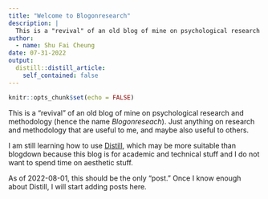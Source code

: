 ```yaml
---
title: "Welcome to Blogonresearch"
description: |
  This is a "revival" of an old blog of mine on psychological research and methodology.
author:
  - name: Shu Fai Cheung
date: 07-31-2022
output:
  distill::distill_article:
    self_contained: false
---
```


```r
knitr::opts_chunk$set(echo = FALSE)
```

This is a "revival" of an old blog of mine on psychological research and methodology
 (hence the name *Blogonreseach*). Just anything on research and methodology
 that are useful to me, and maybe also useful to others.

I am still learning how to use [Distill](https://rstudio.github.io/distill/),
which may be more suitable than
blogdown because this blog is
for academic and technical stuff and I do not want to spend time
on aesthetic stuff.

As of 2022-08-01, this should be the only "post."
Once I know enough about Distill, I will start adding posts here.

